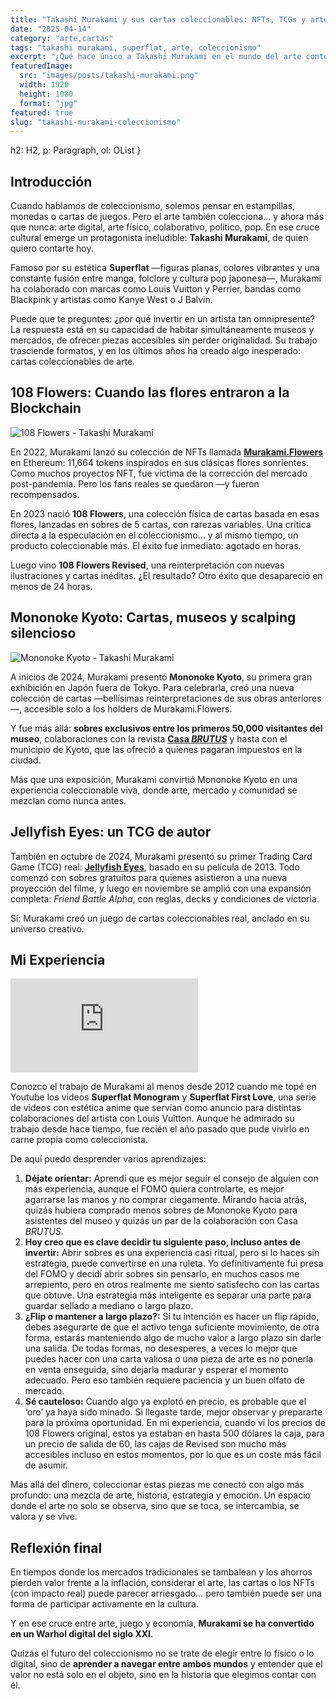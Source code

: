 ```yaml
---
title: "Takashi Murakami y sus cartas coleccionables: NFTs, TCGs y arte en sobres"
date: "2025-04-14"
category: "arte,cartas"
tags: "takashi murakami, superflat, arte, coleccionismo"
excerpt: "¿Qué hace único a Takashi Murakami en el mundo del arte contemporáneo y el coleccionismo? Conocido por su estilo Superflat, sus colaboraciones con marcas como Louis Vuitton y su fusión de anime, cultura pop y crítica social, Murakami ha creado un universo visual que trasciende museos y mercados. En este artículo exploramos cómo su obra ha impactado tanto el arte digital como el físico, y por qué sus cartas coleccionables se han convertido en objetos de deseo para inversores y fans por igual."
featuredImage:
  src: "images/posts/takashi-murakami.png"
  width: 1920
  height: 1080
  format: "jpg"
featured: true
slug: "takashi-murakami-coleccionismo"
---
```



  h2: H2,
  p: Paragraph,
  ol: OList
}

## Introducción

Cuando hablamos de coleccionismo, solemos pensar en estampillas, monedas o cartas de juegos. Pero el arte también colecciona... y ahora más que nunca: arte digital, arte físico, colaborativo, político, pop. En ese cruce cultural emerge un protagonista ineludible: **Takashi Murakami**, de quien quiero contarte hoy.

Famoso por su estética **Superflat** —figuras planas, colores vibrantes y una constante fusión entre manga, folclore y cultura pop japonesa—, Murakami ha colaborado con marcas como Louis Vuitton y Perrier, bandas como Blackpink y artistas como Kanye West o J Balvin.

Puede que te preguntes: ¿por qué invertir en un artista tan omnipresente? La respuesta está en su capacidad de habitar simultáneamente museos y mercados, de ofrecer piezas accesibles sin perder originalidad. Su trabajo trasciende formatos, y en los últimos años ha creado algo inesperado: cartas coleccionables de arte.

## 108 Flowers: Cuando las flores entraron a la Blockchain

![108 Flowers - Takashi Murakami](/images/posts/108-flowers.png)

En 2022, Murakami lanzó su colección de NFTs llamada **[Murakami.Flowers](https://murakamiflowers.kaikaikiki.com)** en Ethereum: 11,664 tokens inspirados en sus clásicas flores sonrientes. Como muchos proyectos NFT, fue víctima de la corrección del mercado post-pandemia. Pero los fans reales se quedaron —y fueron recompensados.

En 2023 nació **108 Flowers**, una colección física de cartas basada en esas flores, lanzadas en sobres de 5 cartas, con rarezas variables. Una crítica directa a la especulación en el coleccionismo... y al mismo tiempo, un producto coleccionable más. El éxito fue inmediato: agotado en horas.

Luego vino **108 Flowers Revised**, una reinterpretación con nuevas ilustraciones y cartas inéditas. ¿El resultado? Otro éxito que desapareció en menos de 24 horas.

## Mononoke Kyoto: Cartas, museos y scalping silencioso

![Mononoke Kyoto - Takashi Murakami](/images/posts/mononoke-kyoto.jpg)

A inicios de 2024, Murakami presentó **Mononoke Kyoto**, su primera gran exhibición en Japón fuera de Tokyo. Para celebrarla, creó una nueva colección de cartas —bellísimas reinterpretaciones de sus obras anteriores—, accesible solo a los holders de Murakami.Flowers.

Y fue más allá: **sobres exclusivos entre los primeros 50,000 visitantes del museo**, colaboraciones con la revista **[Casa *BRUTUS*](https://casabrutus.com/magazines/issue/no288)** y hasta con el municipio de Kyoto, que las ofreció a quienes pagaran impuestos en la ciudad.

Más que una exposición, Murakami convirtió Mononoke Kyoto en una experiencia coleccionable viva, donde arte, mercado y comunidad se mezclan como nunca antes.

## Jellyfish Eyes: un TCG de autor

También en octubre de 2024, Murakami presentó su primer Trading Card Game (TCG) real: **[Jellyfish Eyes](https://www.kaikaikiki.com/en/projects/mememe-tcg)**, basado en su película de 2013. Todo comenzó con sobres gratuitos para quienes asistieron a una nueva proyección del filme, y luego en noviembre se amplió con una expansión completa: *Friend Battle Alpha*, con reglas, decks y condiciones de victoria.

Sí: Murakami creó un juego de cartas coleccionables real, anclado en su universo creativo.

## Mi Experiencia

<iframe class="w-full aspect-video my-4" src="https://www.youtube.com/embed/025RgOGsxJ4?si=2yBshxFu-EL6aiY-" title="YouTube video player" frameborder="0" allow="accelerometer; autoplay; clipboard-write; encrypted-media; gyroscope; picture-in-picture; web-share" referrerpolicy="strict-origin-when-cross-origin" allowfullscreen></iframe>

Conozco el trabajo de Murakami al menos desde 2012 cuando me topé en Youtube los videos **Superflat Monogram** y **Superflat First Love**, una serie de videos con estética anime que servían como anuncio para distintas colaboraciones del artista con Louis Vuitton. Aunque he admirado su trabajo desde hace tiempo, fue recién el año pasado que pude vivirlo en carne propia como coleccionista.

De aquí puedo desprender varios aprendizajes:

1. **Déjate orientar:** Aprendí que es mejor seguir el consejo de alguien con más experiencia, aunque el FOMO quiera controlarte, es mejor agarrarse las manos y no comprar ciegamente. Mirando hacia atrás, quizás hubiera comprado menos sobres de Mononoke Kyoto para asistentes del museo y quizás un par de la colaboración con Casa *BRUTUS*.
2. **Hoy creo que es clave decidir tu siguiente paso, incluso antes de invertir:** Abrir sobres es una experiencia casi ritual, pero si lo haces sin estrategia, puede convertirse en una ruleta. Yo definitivamente fui presa del FOMO y decidí abrir sobres sin pensarlo, en muchos casos me arrepiento, pero en otros realmente me siento satisfecho con las cartas que obtuve. Una estrategia más inteligente es separar una parte para guardar sellado a mediano o largo plazo.
3. **¿Flip o mantener a largo plazo?:** Si tu intención es hacer un flip rápido, debes asegurarte de que el activo tenga suficiente movimiento, de otra forma, estarás manteniendo algo de mucho valor a largo plazo sin darle una salida. De todas formas, no desesperes, a veces lo mejor que puedes hacer con una carta valiosa o una pieza de arte es no ponerla en venta enseguida, sino dejarla madurar y esperar el momento adecuado. Pero eso también requiere paciencia y un buen olfato de mercado.
4. **Sé cauteloso:** Cuando algo ya explotó en precio, es probable que el ‘oro’ ya haya sido minado. Si llegaste tarde, mejor observar y prepararte para la próxima oportunidad. En mi experiencia, cuando vi los precios de 108 Flowers original, estos ya estaban en hasta 500 dólares la caja, para un precio de salida de 60, las cajas de Revised son mucho más accesibles incluso en estos momentos, por lo que es un coste más fácil de asumir.

Más allá del dinero, coleccionar estas piezas me conectó con algo más profundo: una mezcla de arte, historia, estrategia y emoción. Un espacio donde el arte no solo se observa, sino que se toca, se intercambia, se valora y se vive.

## Reflexión final

En tiempos donde los mercados tradicionales se tambalean y los ahorros pierden valor frente a la inflación, considerar el arte, las cartas o los NFTs (con impacto real) puede parecer arriesgado… pero también puede ser una forma de participar activamente en la cultura.

Y en ese cruce entre arte, juego y economía, **Murakami se ha convertido en un Warhol digital del siglo XXI**.

Quizás el futuro del coleccionismo no se trate de elegir entre lo físico o lo digital, sino de **aprender a navegar entre ambos mundos** y entender que el valor no está solo en el objeto, sino en la historia que elegimos contar con él.

<CTA category="cartas" />